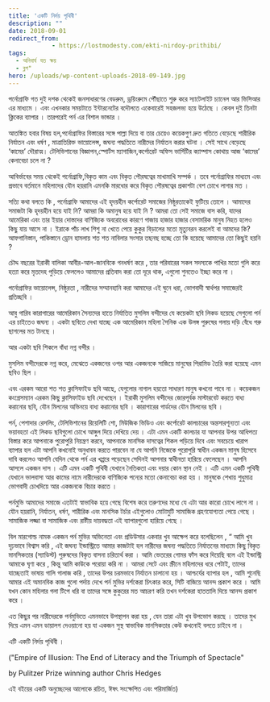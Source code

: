 ```yaml
---
title: 'একটি নির্দয় পৃথিবী'
description: ""
date: 2018-09-01
redirect_from: 
            - https://lostmodesty.com/ekti-nirdoy-prithibi/
tags: 
  - অনিবার্য যত ক্ষয়
  - ব্লগ"
hero: /uploads/wp-content-uploads-2018-09-149.jpg
---
```

পর্নোগ্রাফি গত দুই দশক থেকেই জনসাধারণের বেডরুম, ড্রয়িংরুমে পৌঁছাতে শুরু করে স্যাটেলাইট চ্যানেল আর ভিসিআর এর মাধ্যমে । এবং এখনকার সময়টাতে ইন্টারনেটের বদৌলতে একেবারেই সহজলভ্য হয়ে উঠেছে । কেবল দুই তিনটা ক্লিকের ব্যাপার । তারপরেই পর্ন এর বিশাল ভান্ডার ।

আতঙ্কিত হবার বিষয় হল,পর্নোগ্রাফির বিস্তারের সঙ্গে পাল্লা দিয়ে বা তার চেয়েও কয়েকগুণ দ্রুত গতিতে বেড়েছে শারীরিক নির্যাতন এবং ধর্ষণ , মাত্রাতিরিক্ত ভায়োলেন্স, জঘন্য পদ্ধতিতে নারীদের নির্যাতন করার ঘটনা । সেই সাথে বেড়েছে ‘কামের’ দৌরাত্ম। টেলিভিশানের বিজ্ঞাপন,স্পোর্টস ম্যাগাজিন,কর্পোরেট অফিস ভার্সিটির ক্যাম্পাস কোথায় আজ ‘কামের’ কেনাবেচা চলে না ?

আবির্ভাবের সময় থেকেই পর্নোগ্রাফি,বিকৃত কাম এবং বিকৃত পৌরষত্বের মাখামাখি সম্পর্ক । তবে পর্নোগ্রাফির মাধ্যমে এবং প্রভাবে বর্তমানে মহিলাদের যৌন হয়রানি এমনকি মারধোর করে বিকৃত পৌরষত্বের প্রকাশটা বেশ চোখে লাগার মত ।

সত্যি কথা বলতে কি , পর্নোগ্রাফি আমাদের এই হৃদয়হীন কর্পোরেট সমাজের নিষ্ঠুরতাকেই ফুটিয়ে তোলে । আমাদের সমাজটা কি হৃদয়হীন হয়ে যাই নি? আমরা কি অমানুষ হয়ে যাই নি ? আমরা তো সেই সমাজে বাস করি, যাদের আমেরিকা এবং তার ইয়ার দোস্তদের বাণিজ্যিক অবরোধের কারণে গাজায় হাজার হাজার বেসামরিক মানুষ নিহত হলেও কিছু যায় আসে না । ইরাকে পাঁচ লাখ শিশু না খেতে পেয়ে কুকুর বিড়ালের মতো মৃত্যুবরন করলেই বা আমদের কি? আফগানিস্তান, পাকিস্তানে ড্রোন হামলায় শত শত নাবিলার সংসার তছনছ হচ্ছে তো কি হয়েছে আমাদের তো কিছুই হয়নি ?

চৌদ্দ বছরের ইরাকী বালিকা আবীর-আল-জানবিকে গনধর্ষণ করে , তার পরিবারের সকল সদস্যকে পাখির মতো গুলি করে হত্যা করে মৃতদেহ পুড়িয়ে ফেললেও আমাদের প্রতিবাদ করা তো দূরে থাক, এগুলো শুনতেও ইচ্ছা করে না ।

পর্নোগ্রাফির ভায়োলেন্স, নিষ্ঠুরতা , নারীদের সম্মানহানি করা আমাদের এই ঘুনে ধরা, ভোগবাদী স্বার্থপর সমাজেরই প্রতিচ্ছবি ।

আবু গারিব কারাগারের আমেরিকান সৈন্যদের হাতে নির্যাতিত মুসলিম বন্দীদের যে কয়েকটা ছবি লিকড হয়েছে সেগুলো পর্ন এর চাইতেও জঘন্য । একটা ছবিতে দেখা যাচ্ছে এক আমেরিকান মহিলা সৈনিক এক উলঙ্গ পুরুষের গলায় দড়ি বেঁধে গরু ছাগলের মত টানছে ।

আর একটা ছবি শিকলে বাঁধা নগ্ন বন্দীর ।

মুসলিম বন্দীদেরকে নগ্ন করে, মেঝেতে একজনের ওপর আর একজনকে সাজিয়ে মানুষের পিরামিড তৈরি করা হয়েছে এমন ছবিও ছিল ।

এবং এরকম আরো শত শত ক্লাসিফাইড ছবি আছে, যেগুলোর নাগাল হয়তো সাধারণ মানুষ কখনো পাবে না । কয়েকজন কংগ্রেসম্যান এরকম কিছু ক্লাসিফাইড ছবি দেখেছেন । ইরাকী মুসলিম বন্দীদের জোরপূর্বক মাস্টারবেট করতে বাধ্য করানোর ছবি, যৌন মিলনের অভিনয়ে বাধ্য করানোর ছবি । কারাগারের গার্ডদের যৌন মিলনের ছবি ।

পর্ন, পেশাদার রেসলিং, টেলিভিশানের রিয়েলিটি শো, মিউজিক ভিডিও এবং কর্পোরেট কালচারের অন্তসারশূন্যতা এবং ভয়াবহতা এই লিকড ছবিগুলো চোখে আঙ্গুল দিয়ে দেখিয়ে দেয় । এটা এমন একটি কালচার যা আপনার উপর আধিপত্য বিস্তার করে আপনাকে পুরোপুরি নিয়ন্ত্রণ করবে, আপনাকে মানসিক দাসত্বের শিকল পড়িয়ে দিবে এবং সবচেয়ে খারাপ ব্যাপার হল এটা আপনি কখনোই অনুধাবন করতে পারবেন না যে আপনি নিজেকে পুরোপুরি স্বাধীন একজন মানুষ হিসেবে দাবি করলেও আপনি যেদিন থেকে পর্ন এর খপ্পরে পড়েছেন সেদিনই আপনার স্বাধীনতা হারিয়ে ফেলেছেন । আপনি আসলে একজন দাস । এটি এমন একটি পৃথিবী যেখানে নৈতিকতা এবং দয়ার কোন স্থান নেই । এটি এমন একটি পৃথিবী যেখানে ভালবাসা আর কামের নামে নারীদেরকে বাণিজ্যিক পন্যের মতো কেনাবেচা করা হয় । মানুষকে শেখায় শুধুমাত্র ভোগবাদী চোখদিয়ে আর একজনকে বিচার করতে ।

পর্নমুভি আমাদের সমাজে এতটাই স্বাভাবিক হয়ে গেছে বিশেষ করে তরুণদের মধ্যে যে এটা আর কারো চোখে লাগে না । যৌন হয়রানি, নির্যাতন, ধর্ষণ, শারীরিক এবং মানসিক টর্চার এইগুলোও মোটামুটি সামাজিক গ্রহণযোগ্যতা পেয়ে গেছে । সামাজিক লজ্জা বা সামাজিক এবং রাষ্টীয় দায়বদ্ধতা এই ব্যাপারগুলো হারিয়ে গেছে ।

বিল মারগোল্ড নামক একজন পর্ন মুভির অভিনেতা এবং প্রডিউসার একবার খুব আক্ষেপ করে বলেছিলেন , “ আমি খুব দৃঢ়ভাবে বিশ্বাস করি , এই জঘন্য ইন্ডাস্ট্রিতে আমার কাজটাই হল নারীদের জঘন্য পদ্ধতিতে নির্যাতনের মাধ্যমে কিছু বিকৃত মানসিকতার (স্যাডিস্ট) পুরুষদের বিকৃত বাসনা চরিতার্থ করা । আমি ভেতরের গোমর ফাঁস করে দিয়েছি বলে এই ইন্ডাস্ট্রি আমাকে ঘৃণা করে , কিন্তু আমি কাউকে পরোয়া করি না । আমরা সেটে এবং স্ক্রীনে মহিলাদের ধরে পেটাই, তাদের যাচ্ছেতাই ভাষায় গালি গালাজ করি , তাদের উপর চরমভাবে নির্যাতন চালানো হয় । আশ্চর্যের ব্যাপার হল , আমি শুনেছি আমার এই অমানবিক কাজ গুলো পর্দায় দেখে পর্ন মুভির দর্শকেরা চিৎকার করে, সিটি বাজিয়ে আনন্দ প্রকাশ করে । আমি যখন কোন মহিলার গলা টিপে ধরি বা তাদের সঙ্গে কুকুরের মত আচরণ করি তখন দর্শকেরা হাততালি দিয়ে আনন্দ প্রকাশ করে ।

এত কিছুর পর নারীদেরকে পর্নমুভিতে এমনভাবে উপস্থাপন করা হয় , যেন তারা এটা খুব উপভোগ করছে । তাদের মুখ দিয়ে এমন এমন ডায়ালগ দেওয়ানো হয় যা একজন সুস্থ স্বাভাবিক মানসিকতার কেউ কখনোই বলতে চাইবে না ।

এটি একটি নির্দয় পৃথিবী ।

("Empire of Illusion: The End of Literacy and the Triumph of Spectacle"

by Pulitzer Prize winning author Chris Hedges

এই বইয়ের একটি অনুচ্ছেদের আলোকে রচিত, ঈষৎ সংক্ষেপিত এবং পরিমার্জিত)
